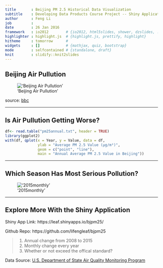 ```yaml
---
title       : Beijing PM 2.5 Historical Data Visualization
subtitle    : Developing Data Products Course Project -- Shiny Application and Reproducible Pitch 
author      : Feng Li
job         : 
date        : 26 Jan 2016
framework   : io2012        # {io2012, html5slides, shower, dzslides, ...}
highlighter : highlight.js  # {highlight.js, prettify, highlight}
hitheme     : tomorrow      # 
widgets     : []            # {mathjax, quiz, bootstrap}
mode        : selfcontained # {standalone, draft}
knit        : slidify::knit2slides
---
```


## Beijing Air Pullution

!['Beijing Air Pullution'](bj-air-pollution.jpg)



source: [bbc](http://www.bbc.com/news/world-asia-china-16665360)


--- 

## Is Air Pullution Getting Worse?

```r
df<- read.table("pm25annual.txt", header = TRUE)
library(ggplot2)
with(df, qplot(x = Year, y = Value, data = df, 
               ylab = "Average PM 2.5 Value (µg/m³)",
               geom = c("point", "line"),
               main = "Annual Average PM 2.5 Value in Beijing"))
```

---

## Which Season Has Most Serious Pollution?

!['2015monthly'](2015monthly.png)

---

## Explore More With the Shiny Application

Shiny App Link: https://leaf.shinyapps.io/bjpm25/  

Github Repo: https://github.com/lifengleaf/bjpm25


> 1. Annual change from 2008 to 2015
> 2. Monthly change every year
> 3. Whether or not exceed the offical standard?  



Data Source: [U.S. Department of State Air Quality Monitoring Program](http://www.stateair.net/web/post/1/1.html)



